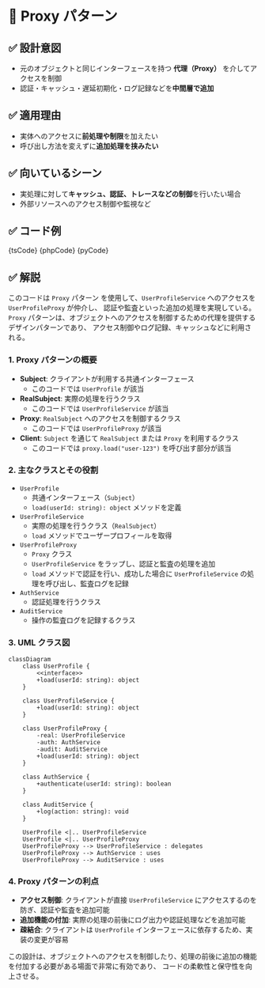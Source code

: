 

# 🧩 Proxy パターン

## ✅ 設計意図

- 元のオブジェクトと同じインターフェースを持つ **代理（Proxy）** を介してアクセスを制御
- 認証・キャッシュ・遅延初期化・ログ記録などを**中間層で追加**

## ✅ 適用理由

- 実体へのアクセスに**前処理や制限**を加えたい
- 呼び出し方法を変えずに**追加処理を挟みたい**

## ✅ 向いているシーン

- 実処理に対して**キャッシュ、認証、トレースなどの制御**を行いたい場合
- 外部リソースへのアクセス制御や監視など

## ✅ コード例

<Tabs groupId="language">
  <TabItem value="ts" label="TypeScript">
    <CodeBlock language="ts">{tsCode}</CodeBlock>
  </TabItem>
  <TabItem value="php" label="PHP">
    <CodeBlock language="php">{phpCode}</CodeBlock>
  </TabItem>
  <TabItem value="python" label="Python">
    <CodeBlock language="python">{pyCode}</CodeBlock>
  </TabItem>
</Tabs>

## ✅ 解説

このコードは `Proxy` パターン を使用して、`UserProfileService` へのアクセスを `UserProfileProxy` が仲介し、
認証や監査といった追加の処理を実現している。
`Proxy` パターンは、オブジェクトへのアクセスを制御するための代理を提供するデザインパターンであり、
アクセス制御やログ記録、キャッシュなどに利用される。

### 1. Proxy パターンの概要

- **Subject**: クライアントが利用する共通インターフェース
  - このコードでは `UserProfile` が該当
- **RealSubject**: 実際の処理を行うクラス
  - このコードでは `UserProfileService` が該当
- **Proxy**: `RealSubject` へのアクセスを制御するクラス
  - このコードでは `UserProfileProxy` が該当
- **Client**: `Subject` を通じて `RealSubject` または `Proxy` を利用するクラス
  - このコードでは `proxy.load("user-123")` を呼び出す部分が該当

### 2. 主なクラスとその役割

- `UserProfile`
  - 共通インターフェース（`Subject`）
  - `load(userId: string): object` メソッドを定義
- `UserProfileService`
  - 実際の処理を行うクラス（`RealSubject`）
  - `load` メソッドでユーザープロフィールを取得
- `UserProfileProxy`
  - `Proxy` クラス
  - `UserProfileService` をラップし、認証と監査の処理を追加
  - `load` メソッドで認証を行い、成功した場合に `UserProfileService` の処理を呼び出し、監査ログを記録
- `AuthService`
  - 認証処理を行うクラス
- `AuditService`
  - 操作の監査ログを記録するクラス

### 3. UML クラス図

```mermaid
classDiagram
    class UserProfile {
        <<interface>>
        +load(userId: string): object
    }

    class UserProfileService {
        +load(userId: string): object
    }

    class UserProfileProxy {
        -real: UserProfileService
        -auth: AuthService
        -audit: AuditService
        +load(userId: string): object
    }

    class AuthService {
        +authenticate(userId: string): boolean
    }

    class AuditService {
        +log(action: string): void
    }

    UserProfile <|.. UserProfileService
    UserProfile <|.. UserProfileProxy
    UserProfileProxy --> UserProfileService : delegates
    UserProfileProxy --> AuthService : uses
    UserProfileProxy --> AuditService : uses
```

### 4. Proxy パターンの利点

- **アクセス制御**: クライアントが直接 `UserProfileService` にアクセスするのを防ぎ、認証や監査を追加可能
- **追加機能の付加**: 実際の処理の前後にログ出力や認証処理などを追加可能
- **疎結合**: クライアントは `UserProfile` インターフェースに依存するため、実装の変更が容易

この設計は、オブジェクトへのアクセスを制御したり、処理の前後に追加の機能を付加する必要がある場面で非常に有効であり、
コードの柔軟性と保守性を向上させる。
